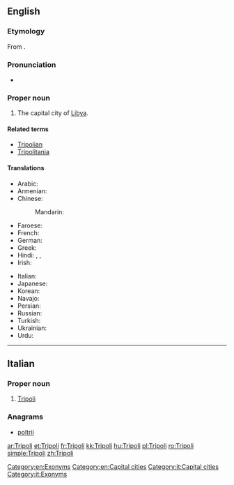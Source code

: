 {{also|tripoli}}
==English==
{{wikipedia}}

===Etymology===
From {{etyl|la|en}} {{term|Tripolis|lang=la}}.

===Pronunciation===
* {{IPA|/ˈtrɪpəli/}}

===Proper noun===
{{en-proper noun}}

# The capital city of [[Libya]].

====Related terms====
* [[Tripolian]]
* [[Tripolitania]]

====Translations====
{{trans-top|capital of Libya}}
* Arabic: {{t-|ar|طرابلس|m|tr=Taraabulus}}
* Armenian: {{t|hy|Տրիպոլի|tr=Tripoli|sc=Armn}}
* Chinese:
*: Mandarin: {{t|cmn|的黎波里|tr=Dīlíbōlǐ|sc=Hani}}
* Faroese: {{t|fo|Tripolis}}
* French: {{t-|fr|Tripoli}}
* German: {{t+|de|Tripolis}}
* Greek: {{t|el|Τρίπολη|tr=Trípoli|sc=Grek}}
* Hindi: {{t|hi|त्रिपोली|f|tr=tripolī|sc=Deva}}, {{t|hi|ताराबूलस|tr=tārābūlas|sc=Deva}}, {{t|hi|तराबुलुस|tr=tarābulus|sc=Deva}}
* Irish: {{t|ga|Tripilí|f}}
{{trans-mid}}
* Italian: {{t-|it|Tripoli|f}}
* Japanese: {{t|ja|トリポリ|tr=Toripori}}
* Korean: {{t|ko|트리폴리|tr=Teuripolli|sc=Kore}}
* Navajo: {{tø|nv|Twípoli}}
* Persian: {{t|fa|طرابلس|tr=Tarâbolos|sc=fa-Arab}}
* Russian: {{t-|ru|Триполи|m|tr=Trípoli}} {{indeclinable}}
* Turkish: {{t|tr|Trablus}}
* Ukrainian: {{t|uk|Тріполі|m|tr=Trípoli|sc=Cyrl}}
* Urdu: {{t|ur|طرابلس|tr=tarābulus|sc=ur-Arab}}
{{trans-bottom}}

[[Category:en:Exonyms]]
[[Category:en:Capital cities]]

----

==Italian==

===Proper noun===
{{it-proper noun|g=f}}

# [[#English|Tripoli]]

===Anagrams===
* [[poltrii#Italian|poltrii]]

[[Category:it:Capital cities]]
[[Category:it:Exonyms]]

[[ar:Tripoli]]
[[et:Tripoli]]
[[fr:Tripoli]]
[[kk:Tripoli]]
[[hu:Tripoli]]
[[pl:Tripoli]]
[[ro:Tripoli]]
[[simple:Tripoli]]
[[zh:Tripoli]]